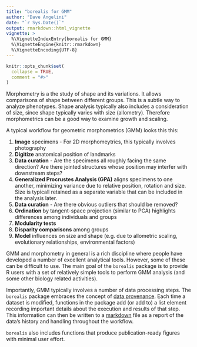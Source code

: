 ```yaml
---
title: "borealis for GMM"
author: "Dave Angelini"
date: "`r Sys.Date()`"
output: rmarkdown::html_vignette
vignette: >
  %\VignetteIndexEntry{borealis for GMM}
  %\VignetteEngine{knitr::rmarkdown}
  %\VignetteEncoding{UTF-8}
---
```


```r
knitr::opts_chunk$set(
  collapse = TRUE,
  comment = "#>"
)
```

Morphometry is a the study of shape and its variations.
It allows comparisons of shape between different groups. 
This is a subtle way to analyze phenotypes. Shape analysis typically also includes a consideration of size, since shape typically varies with size (allometry).
Therefore morphometrics can be a good way to examine growth and scaling.

A typical workflow for geometric morphometrics (GMM) looks this this:

1. **Image** specimens - For 2D morphomeytrics, this typically involves photography
2. **Digitize** anatomical position of landmarks
3. **Data curation** - Are the specimens all roughly facing the same direction? Are there jointed structures whose position may interfer with downstream steps?
4. **Generalized Procrustes Analysis (GPA)** aligns specimens to one another, minimizing variance due to relative position, rotation and size. Size is typicall retained as a separate variable that can be included in the analysis later. 
5. **Data curation** - Are there obvious outliers that should be removed?
6. **Ordination** by tangent-space projection (similar to PCA) highlights differences among individuals and groups
7. **Modularity tests**
8. **Disparity comparisons** among groups
9. **Model** influences on size and shape  (e.g. due to allometric scaling, evolutionary relationships, environmental factors)

GMM and morphometry in general is a rich discipline where people have developed a number of excellent analytical tools.
However, some of these can be difficult to use.
The main goal of the `borealis` package is to provide R users with a set of relatively simple tools to perform GMM analysis (and some other biology related activities). 

Importantly, GMM typically involves a number of data processing steps. 
The `borealis` package embraces the concept of [data provenance](https://en.wikipedia.org/wiki/Data_lineage#Data_provenance). Each time a dataset is modified, functions in the package add (or add to) a list element recording important details about the execution and results of that step. This information can then be written to a [markdown](https://www.markdownguide.org/getting-started/) file as a report of the data's history and handling throughout the workflow. 

`borealis` also includes functions that produce publication-ready figures with minimal user effort.

